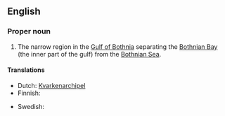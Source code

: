 ==English==
{{wikipedia}}

===Proper noun===
{{en-proper noun}}

# The narrow region in the [[Gulf of Bothnia]] separating the [[Bothnian Bay]] (the inner part of the gulf) from the [[Bothnian Sea]].

====Translations====
{{trans-top|narrow region}}
* Dutch: [[Kvarkenarchipel]]
* Finnish: {{t-|fi|Merenkurkku}}
{{trans-mid}}
* Swedish: {{t-|sv|Kvarken}}
{{trans-bottom}}
